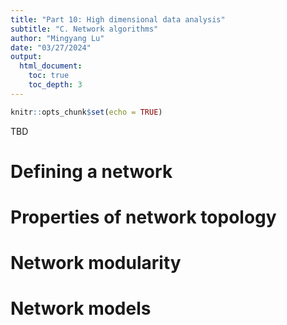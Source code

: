 ```yaml
---
title: "Part 10: High dimensional data analysis"
subtitle: "C. Network algorithms"
author: "Mingyang Lu"
date: "03/27/2024"
output: 
  html_document:
    toc: true
    toc_depth: 3
---
```


```r
knitr::opts_chunk$set(echo = TRUE)
```

TBD

# Defining a network 

# Properties of network topology

# Network modularity

# Network models

